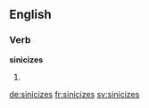 
==English==

===Verb===
'''sinicizes'''

# {{en-third-person singular of|sinicize}}

[[de:sinicizes]]
[[fr:sinicizes]]
[[sv:sinicizes]]